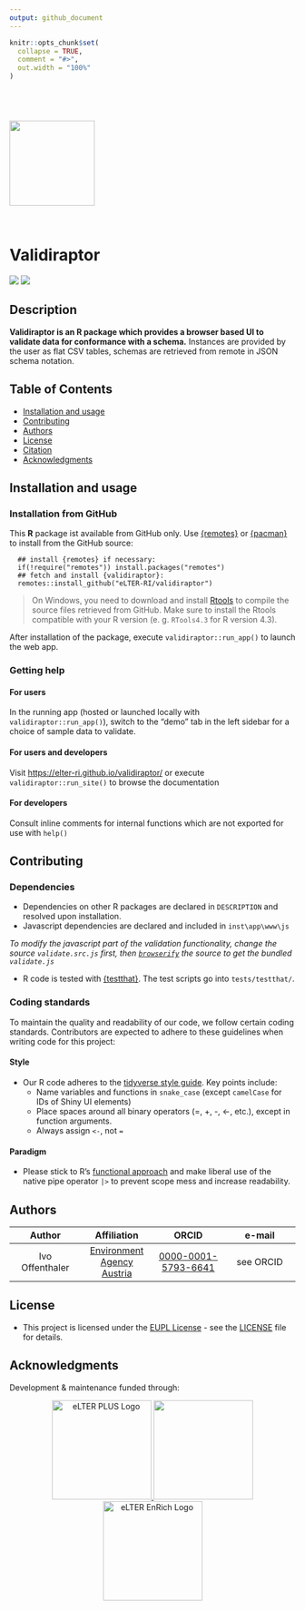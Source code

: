 ```yaml
---
output: github_document
---
```



```r
knitr::opts_chunk$set(
  collapse = TRUE,
  comment = "#>",
  out.width = "100%"
)
```

<img src='man/figures/validiraptor.svg' width = '150px' style = 'display:block; margin-top:5em; clear:both !important' />

<br/>


# Validiraptor
![](https://img.shields.io/badge/license-EUPL--1.2-blue)
![](https://img.shields.io/badge/R-v4.3.3-blue)

## Description

**Validiraptor is an R package which provides a browser based UI to validate data for conformance with a schema.** Instances are provided by the user as flat CSV tables, schemas are retrieved from remote in JSON schema notation.

## Table of Contents

-   [Installation and usage](#installation-and-usage)
<!---   [Data standards](#data-standards)
-   [File naming nomenclature](#file-naming-nomenclature)
-   [Reproducibility](#reproducibility)
-->
-   [Contributing](#contributing)
-   [Authors](#authors)
-   [License](#license)
-   [Citation](#citation)
-   [Acknowledgments](#acknowledgments)

## Installation and usage

### Installation from GitHub
This **R** package ist available from GitHub only. Use
    [{remotes}](https://cran.r-project.org/web/packages/remotes/index.html) or
    [{pacman}](https://cran.r-project.org/web/packages/pacman/index.html)
    to install from the GitHub source:

```
  ## install {remotes} if necessary:
  if(!require("remotes")) install.packages("remotes")
  ## fetch and install {validiraptor}:
  remotes::install_github("eLTER-RI/validiraptor")
```

> On Windows, you need to download and install
    [Rtools](https://cran.r-project.org/bin/windows/Rtools/rtools43/rtools.html)
    to compile the source files retrieved from GitHub. Make sure to install the
    Rtools compatible with your R version (e. g. `RTools4.3` for R version 4.3).

After installation of the package, execute `validiraptor::run_app()` to launch the
web app.


### Getting help
#### For users
In the running app (hosted or launched locally with `validiraptor::run_app()`),
    switch to the "demo" tab in the left sidebar for a choice of sample data
    to validate.

#### For users and developers
Visit [https://elter-ri.github.io/validiraptor/](https://elter-ri.github.io/validiraptor/)
 or execute `validiraptor::run_site()` to browse the documentation

#### For developers
Consult inline comments for internal functions which are not
    exported for use with `help()`


## Contributing

### Dependencies
- Dependencies on other R packages are declared in `DESCRIPTION` and resolved
 upon installation.
- Javascript dependencies are declared and included in
 `inst\app\www\js`


*To modify the javascript part of the validation functionality,
    change the source `validate.src.js` first,
    then [`browserify`](https://www.npmjs.com/package/browserify)
    the source to get the bundled `validate.js`*

- R code is tested with [{testthat}](https://testthat.r-lib.org/). The test scripts go into `tests/testthat/`.




### Coding standards

To maintain the quality and readability of our code, we follow certain
coding standards. Contributors are expected to adhere to these
guidelines when writing code for this project:

#### Style

-   Our R code adheres to the [tidyverse style
    guide](https://style.tidyverse.org/). Key points include:
    -   Name variables and functions in `snake_case`
(except `camelCase` for IDs of Shiny UI elements)
    -   Place spaces around all binary operators (=, +, -, \<-, etc.),
        except in function arguments.
    -   Always assign `<-`, not `=`

#### Paradigm
-   Please stick to R's [functional approach](https://adv-r.hadley.nz/fp.html)
    and make liberal use of the native pipe operator `|>` to prevent scope mess
and increase readability.


<!-- general advice for contributors, include in README ?

### Tools for enforcing style

-   R packages to support styling (and other code checks) are
    [`lintr`](https://lintr.r-lib.org/) or
    [`styler`](https://styler.r-lib.org/). RStudio and other
    popular code editors also offer R-specific linting modes/plugins.

## Data standards

This project adheres to eLTER data standards. Please ensure all data
complies with these standards (*e. g. by using this package*)
    and is deposited appropriately in
[Zenodo](https://zenodo.org/communities/elter) or
[B2SHARE](https://b2share.eudat.eu/communities/LTER) repositories as per
eLTER community guidelines.



## File naming nomenclature

To ensure clarity and ease of access for all contributors, please adhere
to the following file naming conventions:

-   Use descriptive names that reflect the content or purpose of the
    file.
-   Use underscores (\_) to separate different elements of R source file names
    (`awesome_function.R`) as well as to denote spaces within
    an element (`my_important_dataframe`)
-   Keep file names concise, avoiding unnecessary abbreviations while
    maintaining sufficient detail. 
    [Here's how to name R source files](https://r-pkgs.org/code.html#sec-code-organising)


## Reproducibility

Ensure the reproducibility of your work by:

-   Providing detailed descriptions of methods and protocols in the
    documentation.
-   Including version-controlled source code for all scripts and
    analysis workflows.
-   Specifying versions and sources of external libraries and tools
    used.
-   Sharing raw data and processed results in accessible, referenced
    data repositories with clear metadata.
-   Documenting any deviations from the expected protocols.

## Contributing

The repository should have clear instructions on how to contribute to
the project. This should include different files with clear
instructions. To do so, add a folder named `.github` on the project
root. In this folder you should add the following files:

-   `CONTRIBUTING.md`
-   `CODE_OF_CONDUCT.md`
-   `PULL_REQUEST_TEMPLATE.md`
-   `ISSUE_TEMPLATE.md`
-   `BUG_REPORT.md`
-   `FEATURE_REQUEST.md`


end general dev advice  --> 

## Authors


| Author | Affiliation | ORCID | e-mail |
| :---: | :---: | :---: | :---: |
|Ivo Offenthaler|[Environment Agency Austria](https://ror.org/013vyke20)|[0000-0001-5793-6641](https://orcid.org/0000-0001-5793-6641)|see ORCID


## License

-   This project is licensed under the [EUPL
    License](https://eupl.eu/) - see the [LICENSE](LICENSE) file for
    details.


## Acknowledgments

Development & maintenance funded through:

<p align="center">
  <a href="https://elter-ri.eu/elter-ppp">
    <img src="man/figures/eLTER-IMAGE-PPP_logo-v01.svg" alt="eLTER PLUS Logo" width="175" height="auto"/>
  </a> <a href="https://elter-ri.eu/elter-plus">
    <img src="man/figures/eLTER-IMAGE-PLUS_logo-v01.svg" width="175" height="auto"/>
  </a> <a href="https://elter-ri.eu/elter-enrich">
    <img src="man/figures/eLTER-IMAGE-EnRich_logo-v01.svg" alt="eLTER EnRich Logo" width="175" height="auto"/>
  </a>
</p>
